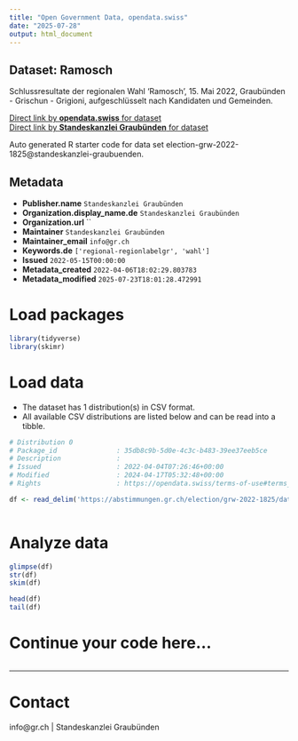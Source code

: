 ```yaml
---
title: "Open Government Data, opendata.swiss"
date: "2025-07-28"
output: html_document
---
```


## Dataset: Ramosch

Schlussresultate der regionalen Wahl 'Ramosch', 15. Mai 2022, Graubünden - Grischun - Grigioni, aufgeschlüsselt nach Kandidaten und Gemeinden.

[Direct link by **opendata.swiss** for dataset](https://opendata.swiss/de/dataset/ramosch)<br>
[Direct link by **Standeskanzlei Graubünden** for dataset](https://abstimmungen.gr.ch/election/grw-2022-1825/data)

Auto generated R starter code for data set election-grw-2022-1825@standeskanzlei-graubuenden.

## Metadata

- **Publisher.name** `Standeskanzlei Graubünden`
- **Organization.display_name.de** `Standeskanzlei Graubünden`
- **Organization.url** ``
- **Maintainer** `Standeskanzlei Graubünden`
- **Maintainer_email** `info@gr.ch`
- **Keywords.de** `['regional-regionlabelgr', 'wahl']`
- **Issued** `2022-05-15T00:00:00`
- **Metadata_created** `2022-04-06T18:02:29.803783`
- **Metadata_modified** `2025-07-23T18:01:28.472991`


# Load packages

```r

library(tidyverse)
library(skimr)

```

# Load data

-   The dataset has 1 distribution(s) in CSV format.
-   All available CSV distributions are listed below and can be read into a tibble.

```r

# Distribution 0
# Package_id               : 35db8c9b-5d0e-4c3c-b483-39ee37eeb5ce
# Description              : 
# Issued                   : 2022-04-04T07:26:46+00:00
# Modified                 : 2024-04-17T05:32:48+00:00
# Rights                   : https://opendata.swiss/terms-of-use#terms_by

df <- read_delim('https://abstimmungen.gr.ch/election/grw-2022-1825/data-csv')



```

# Analyze data

```r

glimpse(df)
str(df)
skim(df)

head(df)
tail(df)

```

# Continue your code here...

```r

```

------------------------------------------------------------------------

# Contact

info@gr.ch | Standeskanzlei Graubünden

